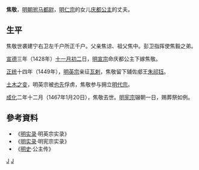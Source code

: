 '''焦敬'''{{BD|？||1467年|1月20日|}}，[[明朝|明朝]][[驸马都尉|驸马都尉]]，[[明仁宗|明仁宗]]的女儿[[庆都公主|庆都公主]]的丈夫。

==生平==

焦敬世袭建宁右卫左千户所正千户。父亲焦谅、祖父焦中。彭卫指挥使焦毅之弟。

[[宣德|宣德]]三年（1428年）[[十一月初二|十一月初二]]日，[[明宣宗|明宣宗]]命庆都公主下嫁焦敬。

[[正统_(年号)|正统]]十四年（1449年），[[明英宗|明英宗]]亲征[[瓦剌|瓦剌]]，焦敬留下辅佐郕王[[朱祁钰|朱祁钰]]。

[[土木之变|土木之变]]，明英宗被[[也先|也先]]俘虏，焦敬参与拥立[[明代宗|明代宗]]。

[[成化|成化]]二年十二月（1467年1月20日），焦敬去世。[[明宪宗|明宪宗]]辍朝一日，赐葬祭如例。

== 參考資料 ==
* 《[[明实录|明实录]]·明英宗实录》
* 《[[明实录|明实录]]·明宪宗实录》
* 《[[明史|明史]]·公主传》

{{明朝人物小作品}}

[[Category:明朝驸马都尉|J]]
[[Category:焦姓|J]]